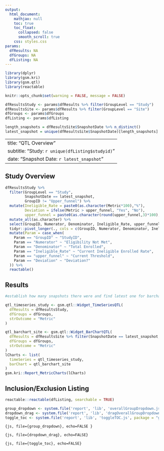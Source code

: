 ```yaml
---
output:
  html_document:
    mathjax: null
    toc: true
    toc_float:
      collapsed: false
      smooth_scroll: true
    css: styles.css
params:
  dfResults: NA
  dfGroups: NA
  dfListing: NA
---
```


```r
library(dplyr)
library(gsm.kri)
library(gsm.qtl)
library(reactable)

knitr::opts_chunk$set(warning = FALSE, message = FALSE) 

dfResultsStudy <- params$dfResults %>% filter(GroupLevel == "Study")
dfResultsSite <- params$dfResults %>% filter(GroupLevel == "Site")
dfGroups <- params$dfGroups
dfListing <- params$dfListing

length_snapshots = dfResultsSite$SnapshotDate %>% n_distinct()
latest_snapshot = unique(dfResultsSite$SnapshotDate)[length_snapshots]
```

---
title: "QTL Overview"
subtitle: "Study: `r unique(dfListing$studyid)`"
date: "Snapshot Date: `r latest_snapshot`"
--- 

## Study Overview
```r
dfResultsStudy %>%
  filter(GroupLevel == "Study",
         SnapshotDate == latest_snapshot,
         GroupID != "Upper_funnel") %>%
  mutate(Ineligible_Rate = paste0(as.character(Metric*100),"%"),
         Deviation = ifelse(Metric > upper_funnel, "Yes", "No"),
         upper_funnel = paste0(as.character(round(upper_funnel,3)*100), "%")) %>%
  mutate_all(as.character) %>%
  select(GroupID, Numerator, Denominator, Ineligible_Rate, upper_funnel, Deviation) %>%
  tidyr::pivot_longer(., cols = c(GroupID, Numerator, Denominator, Ineligible_Rate, upper_funnel, Deviation), names_to = "Param", values_to = "Value") %>%
  mutate(Param = case_when(
    Param == "GroupID" ~ "StudyID",
    Param == "Numerator" ~ "Eligibility Not Met",
    Param == "Denominator" ~ "Total Enrolled",
    Param == "Ineligible_Rate" ~ "Current Ineligible Enrolled Rate",
    Param == "upper_funnel" ~ "Current Threshold",
    Param == "Deviation" ~ "Deviation?"
  )) %>% 
  reactable()
```

## Results
```r

#establish how many snapshots there were and find latest one for barchart

qtl_timeseries_study <- gsm.qtl::Widget_TimeSeriesQTL(
  dfResults = dfResultsStudy,
  dfGroups = dfGroups,
  strOutcome = "Metric"
)

qtl_barchart_site <- gsm.qtl::Widget_BarChartQTL(
  dfResults = dfResultsSite %>% filter(SnapshotDate == latest_snapshot, GroupID != "Upper_funnel"),
  dfGroups = dfGroups,
  strOutcome = "Metric"
)
lCharts <- list(
  timeSeries = qtl_timeseries_study,
  barChart = qtl_barchart_site
)
gsm.kri::Report_MetricCharts(lCharts)
```

## Inclusion/Exclusion Listing
```r
reactable::reactable(dfListing, searchable = TRUE)
```

```r
group_dropdown <- system.file('report', 'lib', 'overallGroupDropdown.js', package = "gsm.kri")
dropdown_drag <- system.file('report', 'lib', 'dragOverallGroupDropdown.js', package = "gsm.kri")
toggle_toc <- system.file('report', 'lib', 'toggleTOC.js', package = "gsm.kri")
```

```{js, file={group_dropdown}, echo=FALSE }
```

```{js, file={dropdown_drag}, echo=FALSE}
```

```{js, file={toggle_toc}, echo=FALSE}
```
